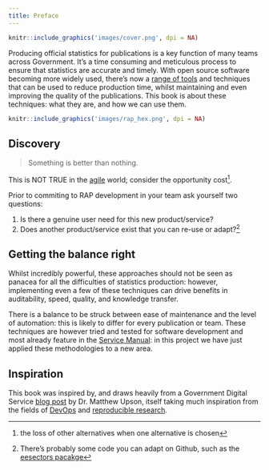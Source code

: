 ```yaml
---
title: Preface
---
```


```r
knitr::include_graphics('images/cover.png', dpi = NA)
```

Producing official statistics for publications is a key function of many teams across Government. It’s a time consuming and meticulous process to ensure that statistics are accurate and timely. With open source software becoming more widely used, there’s now a [range of tools](https://www.gov.uk/service-manual/technology/choosing-technology-an-introduction) and techniques that can be used to reduce production time, whilst maintaining and even improving the quality of the publications. This book is about these techniques: what they are, and how we can use them.

```r
knitr::include_graphics('images/rap_hex.png', dpi = NA)
```

## Discovery

> Something is better than nothing.

This is NOT TRUE in the [agile](https://en.wikipedia.org/wiki/Agile_software_development) world; consider the opportunity cost^[the loss of other alternatives when one alternative is chosen].

Prior to commiting to RAP development in your team ask yourself two questions:

1. Is there a genuine user need for this new product/service?
2. Does another product/service exist that you can re-use or adapt?^[There's probably some code you can adapt on Github, such as the [eesectors pacakge](https://github.com/ukgovdatascience/eesectors)]

## Getting the balance right

Whilst incredibly powerful, these approaches should not be seen as panacea for all the difficulties of statistics production: however, implementing even a few of these techniques can drive benefits in auditability, speed, quality, and knowledge transfer.

There is a balance to be struck between ease of maintenance and the level of automation: this is likely to differ for every publication or team. These techniques are however tried and tested for software development and most already feature in the [Service Manual](https://www.gov.uk/service-manual/technology): in this project we have just applied these methodologies to a new area.

## Inspiration

This book was inspired by, and draws heavily from a Government Digital Service [blog post](https://gdsdata.blog.gov.uk/2017/03/27/reproducible-analytical-pipeline/) by Dr. Matthew Upson, itself taking much inspiration from the fields of [DevOps](https://en.wikipedia.org/wiki/DevOps) and [reproducible research](https://simplystatistics.org/2014/06/06/the-real-reason-reproducible-research-is-important/).

